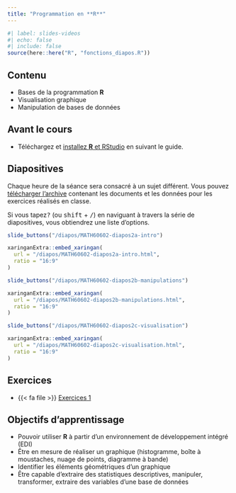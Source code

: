 ```yaml
---
title: "Programmation en **R**"
---
```


```r
#| label: slides-videos
#| echo: false
#| include: false
source(here::here("R", "fonctions_diapos.R"))
```

## Contenu

- Bases de la programmation **R**
- Visualisation graphique
- Manipulation de bases de données

## Avant le cours

- Téléchargez et [installez **R** et RStudio](/contenu/installation) en suivant le guide.


## Diapositives 

Chaque heure de la séance sera consacré à un sujet différent. Vous pouvez [télécharger l'archive](/diapos/introR.zip) contenant les documents et les données pour les exercices réalisés en classe.

:::{.callout-tip}
Si vous tapez<kbd>?</kbd> (ou <kbd>shift</kbd> + <kbd>/</kbd>) en naviguant à travers la série de diapositives, vous obtiendrez une liste d'options.
:::


```r
slide_buttons("/diapos/MATH60602-diapos2a-intro")
```

```r
xaringanExtra::embed_xaringan(
  url = "/diapos/MATH60602-diapos2a-intro.html",
  ratio = "16:9"
)
```

```r
slide_buttons("/diapos/MATH60602-diapos2b-manipulations")
```
```r
xaringanExtra::embed_xaringan(
  url = "/diapos/MATH60602-diapos2b-manipulations.html",
  ratio = "16:9"
) 
```


```r
slide_buttons("/diapos/MATH60602-diapos2c-visualisation")
```

```r
xaringanExtra::embed_xaringan(
  url = "/diapos/MATH60602-diapos2c-visualisation.html",
  ratio = "16:9"
)
```

## Exercices

- {{< fa file >}} [Exercices 1](/exercices/01-exercice.html)

## Objectifs d'apprentissage

- Pouvoir utiliser **R** à partir d'un environnement de développement intégré (EDI)
- Être en mesure de réaliser un graphique (histogramme, boîte à moustaches, nuage de points, diagramme à bande) 
- Identifier les éléments géométriques d'un graphique
- Être capable d'extraire des statistiques descriptives, manipuler, transformer, extraire des variables d'une base de données


